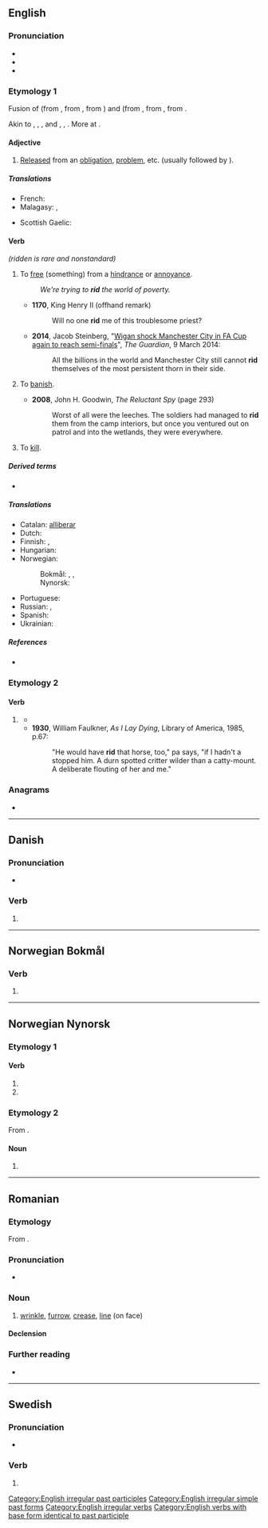 {{also|riđ|rið|řiď|рід|рид}}

==English==

===Pronunciation===
* {{IPA|en|/ˈɹɪd/}}
* {{audio|en|en-us-rid.ogg|Audio (US)}}
* {{rhymes|en|ɪd}}

===Etymology 1===
Fusion of {{inh|en|enm|redden||to deliver from, rid, clear}} (from {{inh|en|ang|hreddan||to deliver, rescue, free from, take away}}, from  {{inh|en|gmw-pro|*hraddjan}}, from {{inh|en|gem-pro|*hradjaną||to save, deliver}}) and {{inh|en|enm|ridden||to clear away, remove obstructions}} (from {{inh|en|ang|ġeryddan|t=to clear land}}, from {{inh|en|gem-pro|*riudijaną||to clear}}, from {{der|en|ine-pro|*rewdʰ-||to clear land}}.

Akin to {{cog|ofs|hredda||to save}}, {{cog|nl|redden||to save, deliver}}, {{cog|de|retten||to save, deliver}}, {{m|de|roden||to clear}} and {{m|de|reuten||to clear}}, {{cog|non|ryðja||to clear, empty}}, {{cog|non|hróðja|hrōðja|to clear, strip}}. More at {{m|en|redd}}.

====Adjective====
{{en-adj|-}} {{tlb|en|not used attributively}}

# [[release|Released]] from an [[obligation]], [[problem]], etc. (usually followed by {{m|en|of}}).
#: {{ux|en|I’m glad to be '''rid''' of that stupid nickname.}}

=====Translations=====
{{trans-top|released from}}
* French: {{t+|fr|débarrasser}}
* Malagasy: {{t+|mg|manafaka}}, {{t+|mg|manala}}
{{trans-mid}}
* Scottish Gaelic: {{t|gd|cuidhteas}}
{{trans-bottom}}

====Verb====
{{en-verb|rids|ridding|rid|past2=ridded|past_ptc2=ridded|past_ptc3=ridden}} ''(ridden is rare and nonstandard)''

# {{lb|en|transitive}} To [[free]] (something) from a [[hindrance]] or [[annoyance]].
#: {{synonyms|en|deliver|disencumber}}
#: ''We're trying to '''rid''' the world of poverty.''
#* '''1170''', King Henry II (offhand remark)
#*: Will no one '''rid''' me of this troublesome priest?
#* '''2014''', Jacob Steinberg, "[http://www.theguardian.com/football/2014/mar/09/manchester-city-wigan-athletic-fa-cup Wigan shock Manchester City in FA Cup again to reach semi-finals]", ''The Guardian'', 9 March 2014:
#*: All the billions in the world and Manchester City still cannot '''rid''' themselves of the most persistent thorn in their side.
# {{lb|en|transitive|mostly|obsolete}} To [[banish]].
#* '''2008''', John H. Goodwin, ''The Reluctant Spy'' (page 293)
#*: Worst of all were the leeches. The soldiers had managed to '''rid''' them from the camp interiors, but once you ventured out on patrol and into the wetlands, they were everywhere.
# {{lb|en|transitive|obsolete}} To [[kill]].

=====Derived terms=====
* {{l|en|get rid of}}

=====Translations=====
{{trans-top|to free from a hindrance or annoyance}}
* Catalan: [[alliberar]]
* Dutch: {{t+|nl|kwijt}}
* Finnish: {{t+|fi|vapauttaa}}, {{t+|fi|päästää}}
* Hungarian: {{t+|hu|megszabadít}}
* Norwegian:
*: Bokmål: {{t|nb|kvitte}}, {{t+|nb|fri}}, {{t+|nb|frigjøre}}
*: Nynorsk: {{t|nn|kvitte}}
{{trans-mid}}
* Portuguese: {{t+|pt|libertar}}
* Russian: {{t+|ru|избавля́ть|impf}}, {{t+|ru|изба́вить|pf}}
* Spanish: {{t+|es|liberar}}
* Ukrainian: {{t|uk|звільняти}}
{{trans-bottom}}

=====References=====
* {{R:Online Etymology Dictionary}}

===Etymology 2===

====Verb====
{{head|en|verb form}}

# {{lb|en|obsolete|or|nonstandard}} {{en-past of|ride}}
#* {{RQ:Thackeray Henry Esmond|volume=II|chapter=I Go on the Vigo Bay Expedition, Taste Salt Water and Smell Powder|page=96|passage=He '''rid''' to the end of the village, where he alighted and ſent a man thence to Mr. Tuſher with a meſſage that a gentleman of London would ſpeak to him on urgent buſineſs.}}
#* '''1930''', William Faulkner, ''As I Lay Dying'', Library of America, 1985, p.67:
#*: "He would have '''rid''' that horse, too," pa says, "if I hadn't a stopped him. A durn spotted critter wilder than a catty-mount. A deliberate flouting of her and me."

===Anagrams===
* {{anagrams|en|a=dir|D.R.I.|DRI|Dir.|IDR|dir|dir.}}

[[Category:English irregular past participles]]
[[Category:English irregular simple past forms]]
[[Category:English irregular verbs]]
[[Category:English verbs with base form identical to past participle]]

----

==Danish==

===Pronunciation===
* {{IPA|da|/riːd/|[ʁiðˀ]}}

===Verb===
{{head|da|verb form}}

# {{imperative of|da|ride}}

----

==Norwegian Bokmål==

===Verb===
{{head|nb|verb form}}

# {{imperative of|nb|ride}}

----

==Norwegian Nynorsk==

===Etymology 1===

====Verb====
{{nn-verb-form}}

# {{infl of|nn|ride||pres|tense}}
# {{infl of|nn|ride||imp}}

===Etymology 2===
From {{inh|nn|non|hríð}}.

====Noun====
{{nn-noun-irreg|f|rida|ds2=ridi|rider|ridene}}

# {{nn-former|ri|1938}}

----

==Romanian==

===Etymology===
From {{bor|ro|fr|ride}}.

===Pronunciation===
* {{IPA|ro|/rid/}}

===Noun===
{{ro-noun|n|riduri}}

# [[wrinkle]], [[furrow]], [[crease]], [[line]] (on face)

====Declension====
{{ro-noun-n-uri}}

===Further reading===
* {{R:DEX}}

----

==Swedish==

===Pronunciation===
* {{rhymes|sv|iːd}}

===Verb===
{{head|sv|verb form}}

# {{sv-verb-form-imp|rida}}
